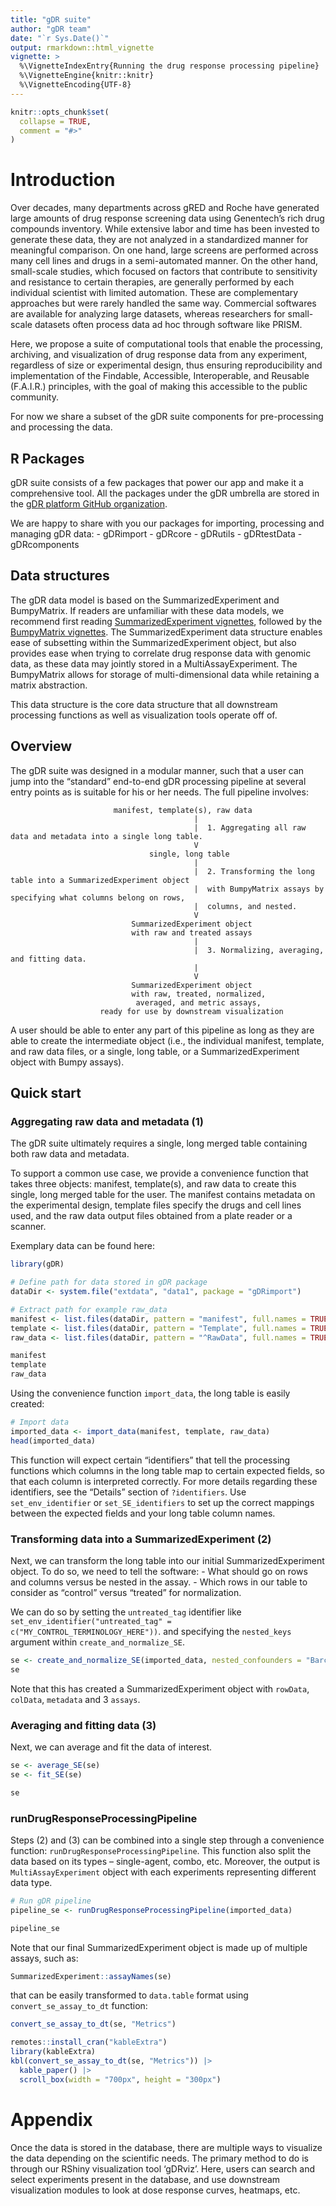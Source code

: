 ```yaml
---
title: "gDR suite"
author: "gDR team"
date: "`r Sys.Date()`"
output: rmarkdown::html_vignette
vignette: >
  %\VignetteIndexEntry{Running the drug response processing pipeline}
  %\VignetteEngine{knitr::knitr}
  %\VignetteEncoding{UTF-8}
---
```


```r
knitr::opts_chunk$set(
  collapse = TRUE,
  comment = "#>"
)
```

# Introduction {#intro}

Over decades, many departments across gRED and Roche have generated large amounts of drug response screening data using Genentech's rich drug compounds inventory. While extensive labor and time has been invested to generate these data, they are not analyzed in a standardized manner for meaningful comparison. On one hand, large screens are performed across many cell lines and drugs in a semi-automated manner. On the other hand, small-scale studies, which focused on factors that contribute to sensitivity and resistance to certain therapies, are generally performed by each individual scientist with limited automation. These are complementary approaches but were rarely handled the same way. Commercial softwares are available for analyzing large datasets, whereas researchers for small-scale datasets often process data ad hoc through software like PRISM.

Here, we propose a suite of computational tools that enable the processing, archiving, and visualization of drug response data from any experiment, regardless of size or experimental design, thus ensuring reproducibility and implementation of the Findable, Accessible, Interoperable, and Reusable (F.A.I.R.) principles, with the goal of making this accessible to the public community.

For now we share a subset of the gDR suite components for pre-processing and processing the data.

## R Packages {#rpackages}

gDR suite consists of a few packages that power our app and make it a comprehensive tool.
All the packages under the gDR umbrella are stored in the [gDR platform GitHub organization](https://github.roche.com/gdrplatform/).

We are happy to share with you our packages for importing, processing and managing gDR data:
- gDRimport
- gDRcore
- gDRutils
- gDRtestData
- gDRcomponents

## Data structures 
The gDR data model is based on the SummarizedExperiment and BumpyMatrix. If readers are unfamiliar with these data models, we recommend first reading [SummarizedExperiment vignettes](https://bioconductor.org/packages/release/bioc/vignettes/SummarizedExperiment/inst/doc/SummarizedExperiment.html), followed by the [BumpyMatrix vignettes](https://www.bioconductor.org/packages/devel/bioc/vignettes/BumpyMatrix/inst/doc/BumpyMatrix.html). The SummarizedExperiment data structure enables ease of subsetting within the SummarizedExperiment object, but also provides ease when trying to correlate drug response data with genomic data, as these data may jointly stored in a MultiAssayExperiment. The BumpyMatrix allows for storage of multi-dimensional data while retaining a matrix abstraction.

This data structure is the core data structure that all downstream processing functions as well as visualization tools operate off of.

## Overview
The gDR suite was designed in a modular manner, such that a user can jump into the "standard" end-to-end gDR processing pipeline at several entry points as is suitable for his or her needs. The full pipeline involves:

              
                           manifest, template(s), raw data
                                             |
                                             |  1. Aggregating all raw data and metadata into a single long table.
                                             V
                                   single, long table
                                             |
                                             |  2. Transforming the long table into a SummarizedExperiment object 
                                             |  with BumpyMatrix assays by specifying what columns belong on rows, 
                                             |  columns, and nested.
                                             V
                               SummarizedExperiment object
                               with raw and treated assays
                                             |
                                             |  3. Normalizing, averaging, and fitting data.
                                             |
                                             V
                               SummarizedExperiment object
                               with raw, treated, normalized,
                                averaged, and metric assays, 
                        ready for use by downstream visualization
 
A user should be able to enter any part of this pipeline as long as they are able to create the intermediate object
(i.e., the individual manifest, template, and raw data files, or a single, long table, or a SummarizedExperiment object with Bumpy assays).

## Quick start

### Aggregating raw data and metadata (1)

The gDR suite ultimately requires a single, long merged table containing both raw data and metadata.

To support a common use case, we provide a convenience function that takes three objects: manifest, template(s), and raw data to create this single, long merged table for the user. The manifest contains metadata on the experimental design, template files specify the drugs and cell lines used, and the raw data output files obtained from a plate reader or a scanner.

Exemplary data can be found here:

```r
library(gDR)

# Define path for data stored in gDR package
dataDir <- system.file("extdata", "data1", package = "gDRimport")

# Extract path for example raw_data
manifest <- list.files(dataDir, pattern = "manifest", full.names = TRUE)
template <- list.files(dataDir, pattern = "Template", full.names = TRUE)
raw_data <- list.files(dataDir, pattern = "^RawData", full.names = TRUE)

manifest
template
raw_data
```

Using the convenience function `import_data`, the long table is easily created: 

```r
# Import data
imported_data <- import_data(manifest, template, raw_data)
head(imported_data)
```

This function will expect certain "identifiers" that tell the processing functions which columns in the long table map to certain expected fields, so that each column is interpreted correctly. For more details regarding these identifiers, see the "Details" section of `?identifiers`. Use `set_env_identifier` or `set_SE_identifiers` to set up the correct mappings between the expected fields and your long table column names.

### Transforming data into a SummarizedExperiment (2)
Next, we can transform the long table into our initial SummarizedExperiment object.
To do so, we need to tell the software:
- What should go on rows and columns versus be nested in the assay.
- Which rows in our table to consider as "control" versus "treated" for normalization.

We can do so by setting the `untreated_tag` identifier like `set_env_identifier("untreated_tag" = c("MY_CONTROL_TERMINOLOGY_HERE"))`.
and specifying the `nested_keys` argument within `create_and_normalize_SE`.

```r
se <- create_and_normalize_SE(imported_data, nested_confounders = "Barcode")
se
```
Note that this has created a SummarizedExperiment object with `rowData`, `colData`, `metadata` and 3 `assays`.


### Averaging and fitting data (3)
Next, we can average and fit the data of interest. 
```r
se <- average_SE(se)
se <- fit_SE(se)
```
```r
se
```

### runDrugResponseProcessingPipeline
Steps (2) and (3) can be combined into a single step through a convenience function: `runDrugResponseProcessingPipeline`. This function also split the data based on its types -- single-agent, combo, etc. Moreover, the output is `MultiAssayExperiment` object with each experiments representing different data type.

```r
# Run gDR pipeline
pipeline_se <- runDrugResponseProcessingPipeline(imported_data)
```
```r
pipeline_se
```

Note that our final SummarizedExperiment object is made up of multiple assays, such as:

```r
SummarizedExperiment::assayNames(se)
```

that can be easily transformed to `data.table` format using `convert_se_assay_to_dt` function:

```r
convert_se_assay_to_dt(se, "Metrics")
```

```r
remotes::install_cran("kableExtra")
library(kableExtra)
kbl(convert_se_assay_to_dt(se, "Metrics")) |>
  kable_paper() |>
  scroll_box(width = "700px", height = "300px")
```

# Appendix
Once the data is stored in the database, there are multiple ways to visualize the data depending on the scientific needs. The primary method to do is through our RShiny visualization tool 'gDRviz'. Here, users can search and select experiments present in the database, and use downstream visualization modules to look at dose response curves, heatmaps, etc.
